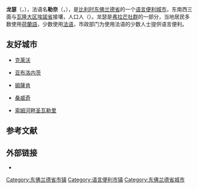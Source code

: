 {{noteTA|G1=比利时地名}}
{{Infobox Belgium municipality
|name             = 龙瑟
|native_name      = <small>{{native name|nl|Ronse}}<br>{{native name|fr|Renaix}}</small>
|type             = {{BEL}}[[比利时城市列表|城市]]
|picture          = RonseRenaixmosaik.jpg
|legend           = Ronse
|map              = Ronse East-Flanders Belgium Map.svg
|map-legend       = 龙瑟在[[东佛兰德省|东佛兰德省]]的位置
|arms             = Blason ville be Ronse.svg
|flag             = Flag of Ronse.png
|region           = {{BE-REG-FLE}}
|community        = {{BE-NL}}
|province         = {{BE-PROV-OV}}
|arrondissement   = [[奧德納爾德區|奧德納爾德區]]
|nis              = 45041
|pyramid-date     =
|0-19=
|20–64=
|65=
|foreigners       =
|foreigners-date  =
|mayor            = Luc Dupont (CD&V)
|majority         = [[基督教民主和弗拉芒|CD&V]], [[新弗拉芒人聯盟|N-VA]] 
|postal-codes     = 9600
|telephone-area   = 055
|web              = [http://www.ronse.be/ www.ronse.be]
|coordinates      = {{coord|50|45|N|03|36|E|region:BE|display=inline,title}}
}}
'''龙瑟'''（{{lang-nl|Ronse}}，{{IPA-nl|ˈrɔnsə|-|Nl-Ronse.ogg}}），法语名'''勒奈'''（{{lang-fr|Renaix}}，{{IPA-fr|ʁənɛ}}），是[[比利时|比利时]][[东佛兰德省|东佛兰德省]]的一个[[语言便利市镇|语言便利]][[比利时城市列表|城市]]，东南西三面与[[瓦隆大区|瓦隆大区]][[埃諾省|埃諾省]]接壤，人口{{wikidata|property|normal+|P1082}}人（{{wikidata|qualifier|P1082|P585}}）。龙瑟是[[弗拉芒社群|弗拉芒社群]]的一部分，当地居民多数使用[[荷蘭語|荷蘭語]]，少数使用[[法语|法语]]，市政部门为使用法语的少数人士提供语言便利。

== 友好城市 ==
* {{DEU}}[[克莱沃_(德国)|克莱沃]]
* {{CZE}}[[亚布洛内茨|亚布洛内茨]] 
* {{TUN}}[[姆薩肯|姆薩肯]] 
* {{GBR}}[[桑威奇_(肯特郡)|桑威奇]] 
* {{FRA}}[[索姆河畔圣瓦勒里|索姆河畔圣瓦勒里]] 

== 参考文献 ==
{{Reflist}}

==外部链接==
* {{Commons category-inline|Ronse}}

{{东佛兰德省市镇}}
{{Authority control}}
{{DEFAULTSORT:Ronse}}
[[Category:东佛兰德省市镇|Category:东佛兰德省市镇]]
[[Category:语言便利市镇|Category:语言便利市镇]]
[[Category:东佛兰德省城市|Category:东佛兰德省城市]]
{{EastFlanders-geo-stub}}